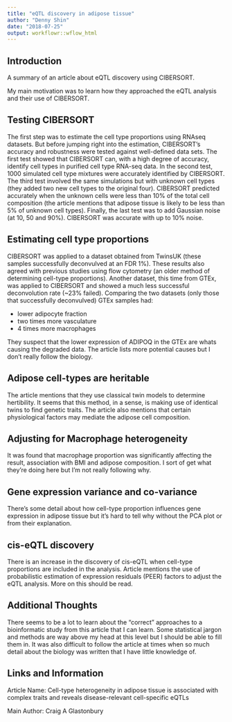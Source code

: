 ---
title: "eQTL discovery in adipose tissue"
author: "Denny Shin"
date: "2018-07-25"
output: workflowr::wflow_html
---

## **Introduction**

A summary of an article about eQTL discovery using CIBERSORT.

My main motivation was to learn how they approached the eQTL analysis and their use of CIBERSORT.


## **Testing CIBERSORT**

The first step was to estimate the cell type proportions using RNAseq datasets. But before jumping right into the estimation, CIBERSORT's accuracy and robustness were tested against well-defined data sets. The first test showed that CIBERSORT can, with a high degree of accuracy, identify cell types in purified cell type RNA-seq data. In the second test, 1000 simulated cell type mixtures were accurately identified by CIBERSORT. The third test involved the same simulations but with unknown cell types (they added two new cell types to the original four). CIBERSORT predicted accurately when the unknown cells were less than 10% of the total cell composition (the article mentions that adipose tissue is likely to be less than 5% of unknown cell types). Finally, the last test was to add Gaussian noise (at 10, 50 and 90%). CIBERSORT was accurate with up to 10% noise.


## **Estimating cell type proportions**

CIBERSORT was applied to a dataset obtained from TwinsUK (these samples successfully deconvulved at an FDR 1%). These results also agreed with previous studies using flow cytometry (an older method of determining cell-type proportions). Another dataset, this time from GTEx, was applied to CIBERSORT and showed a much less successful deconvolution rate (~23% failed). Comparing the two datasets (only those that successfully deconvulved) GTEx samples had:

* lower adipocyte fraction
* two times more vasculature
* 4 times more macrophages

They suspect that the lower expression of ADIPOQ in the GTEx are whats causing the degraded data. The article lists more potential causes but I don't really follow the biology.


## **Adipose cell-types are heritable**

The article mentions that they use classical twin models to determine hertibility. It seems that this method, in a sense, is making use of identical twins to find genetic traits. The article also mentions that certain physiological factors may mediate the adipose cell composition.


## **Adjusting for Macrophage heterogeneity**

It was found that macrophage proportion was significantly affecting the result, association with BMI and adipose composition. I sort of get what they're doing here but I'm not really following why.


## **Gene expression variance and co-variance**

There's some detail about how cell-type proportion influences gene expression in adipose tissue but it's hard to tell why without the PCA plot or from their explanation.


## **cis-eQTL discovery**

There is an increase in the discovery of cis-eQTL when cell-type proportions are included in the analysis. Article mentions the use of probabilistic estimation of expression residuals (PEER) factors to adjust the eQTL analysis. More on this should be read.


## **Additional Thoughts**

There seems to be a lot to learn about the "correct" approaches to a bioinformatic study from this article that I can learn. Some statistical jargon and methods are way above my head at this level but I should be able to fill them in. It was also difficult to follow the article at times when so much detail about the biology was written that I have little knowledge of. 



## **Links and Information**

Article Name: Cell-type heterogeneity in adipose tissue is associated with complex traits and reveals disease-relevant cell-specific eQTLs

Main Author: Craig A Glastonbury
